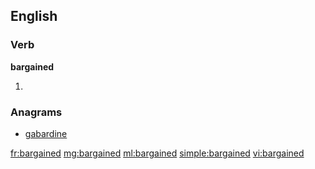 ==English==

===Verb===
'''bargained'''

# {{past of|bargain}}

===Anagrams===
* [[gabardine#English|gabardine]]

[[fr:bargained]]
[[mg:bargained]]
[[ml:bargained]]
[[simple:bargained]]
[[vi:bargained]]